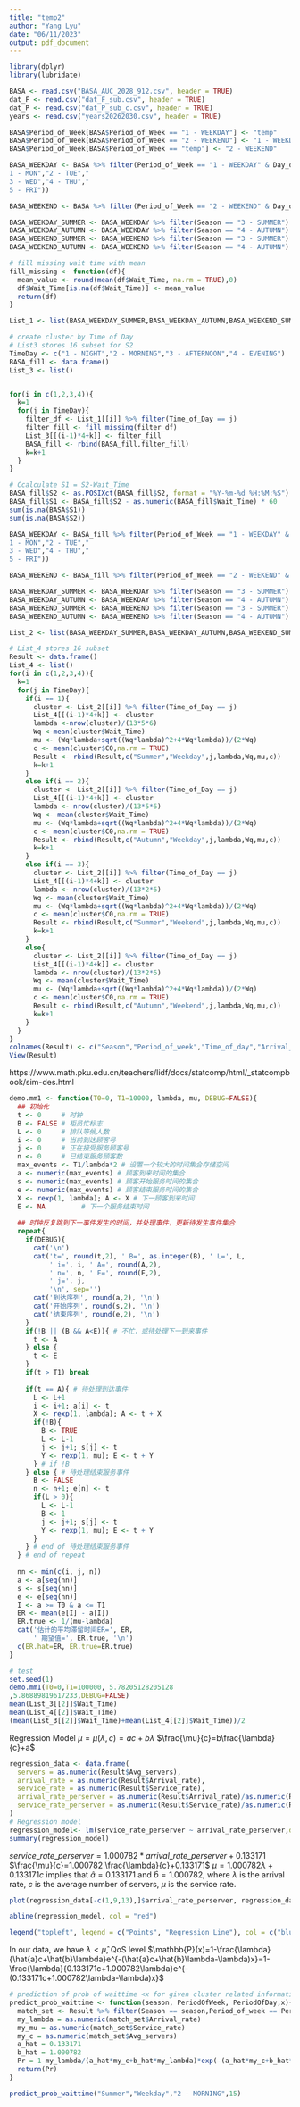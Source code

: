 ```yaml
---
title: "temp2"
author: "Yang Lyu"
date: "06/11/2023"
output: pdf_document
---
```


```r
library(dplyr)
library(lubridate)
```

```r
BASA <- read.csv("BASA_AUC_2028_912.csv", header = TRUE)
dat_F <- read.csv("dat_F_sub.csv", header = TRUE)
dat_P <- read.csv("dat_P_sub_c.csv", header = TRUE)
years <- read.csv("years20262030.csv", header = TRUE)
```

```r
BASA$Period_of_Week[BASA$Period_of_Week == "1 - WEEKDAY"] <- "temp"
BASA$Period_of_Week[BASA$Period_of_Week == "2 - WEEKEND"] <- "1 - WEEKDAY"
BASA$Period_of_Week[BASA$Period_of_Week == "temp"] <- "2 - WEEKEND"

BASA_WEEKDAY <- BASA %>% filter(Period_of_Week == "1 - WEEKDAY" & Day_of_Week %in% c("	
1 - MON","2 - TUE","	
3 - WED","4 - THU","	
5 - FRI"))

BASA_WEEKEND <- BASA %>% filter(Period_of_Week == "2 - WEEKEND" & Day_of_Week %in% c("6 - SAT","7 - SUN"))

BASA_WEEKDAY_SUMMER <- BASA_WEEKDAY %>% filter(Season == "3 - SUMMER")
BASA_WEEKDAY_AUTUMN <- BASA_WEEKDAY %>% filter(Season == "4 - AUTUMN")
BASA_WEEKEND_SUMMER <- BASA_WEEKEND %>% filter(Season == "3 - SUMMER")
BASA_WEEKEND_AUTUMN <- BASA_WEEKEND %>% filter(Season == "4 - AUTUMN")
```

```r
# fill missing wait time with mean
fill_missing <- function(df){
  mean_value <- round(mean(df$Wait_Time, na.rm = TRUE),0)
  df$Wait_Time[is.na(df$Wait_Time)] <- mean_value
  return(df)
}
```

```r
List_1 <- list(BASA_WEEKDAY_SUMMER,BASA_WEEKDAY_AUTUMN,BASA_WEEKEND_SUMMER,BASA_WEEKEND_AUTUMN)
```

```r
# create cluster by Time of Day
# List3 stores 16 subset for S2
TimeDay <- c("1 - NIGHT","2 - MORNING","3 - AFTERNOON","4 - EVENING")
BASA_fill <- data.frame()
List_3 <- list()


for(i in c(1,2,3,4)){
  k=1
  for(j in TimeDay){
    filter_df <- List_1[[i]] %>% filter(Time_of_Day == j)
    filter_fill <- fill_missing(filter_df)
    List_3[[(i-1)*4+k]] <- filter_fill
    BASA_fill <- rbind(BASA_fill,filter_fill)
    k=k+1
  }
}
```

```r
# Ccalculate S1 = S2-Wait_Time
BASA_fill$S2 <- as.POSIXct(BASA_fill$S2, format = "%Y-%m-%d %H:%M:%S")
BASA_fill$S1 <- BASA_fill$S2 - as.numeric(BASA_fill$Wait_Time) * 60 
sum(is.na(BASA$S1))
sum(is.na(BASA$S2))
```

```r
BASA_WEEKDAY <- BASA_fill %>% filter(Period_of_Week == "1 - WEEKDAY" & Day_of_Week %in% c("	
1 - MON","2 - TUE","	
3 - WED","4 - THU","	
5 - FRI"))

BASA_WEEKEND <- BASA_fill %>% filter(Period_of_Week == "2 - WEEKEND" & Day_of_Week %in% c("6 - SAT","7 - SUN"))
```

```r
BASA_WEEKDAY_SUMMER <- BASA_WEEKDAY %>% filter(Season == "3 - SUMMER")
BASA_WEEKDAY_AUTUMN <- BASA_WEEKDAY %>% filter(Season == "4 - AUTUMN")
BASA_WEEKEND_SUMMER <- BASA_WEEKEND %>% filter(Season == "3 - SUMMER")
BASA_WEEKEND_AUTUMN <- BASA_WEEKEND %>% filter(Season == "4 - AUTUMN")
```

```r
List_2 <- list(BASA_WEEKDAY_SUMMER,BASA_WEEKDAY_AUTUMN,BASA_WEEKEND_SUMMER,BASA_WEEKEND_AUTUMN)
```

```r
# List_4 stores 16 subset
Result <- data.frame()
List_4 <- list()
for(i in c(1,2,3,4)){
  k=1
  for(j in TimeDay){
    if(i == 1){
      cluster <- List_2[[i]] %>% filter(Time_of_Day == j)
      List_4[[(i-1)*4+k]] <- cluster
      lambda <-nrow(cluster)/(13*5*6)
      Wq <-mean(cluster$Wait_Time)
      mu <- (Wq*lambda+sqrt((Wq*lambda)^2+4*Wq*lambda))/(2*Wq)
      c <- mean(cluster$C0,na.rm = TRUE)
      Result <- rbind(Result,c("Summer","Weekday",j,lambda,Wq,mu,c))
      k=k+1
    }
    else if(i == 2){
      cluster <- List_2[[i]] %>% filter(Time_of_Day == j)
      List_4[[(i-1)*4+k]] <- cluster
      lambda <- nrow(cluster)/(13*5*6)
      Wq <- mean(cluster$Wait_Time)
      mu <- (Wq*lambda+sqrt((Wq*lambda)^2+4*Wq*lambda))/(2*Wq)
      c <- mean(cluster$C0,na.rm = TRUE)
      Result <- rbind(Result,c("Autumn","Weekday",j,lambda,Wq,mu,c))
      k=k+1
    }
    else if(i == 3){
      cluster <- List_2[[i]] %>% filter(Time_of_Day == j)
      List_4[[(i-1)*4+k]] <- cluster
      lambda <- nrow(cluster)/(13*2*6)
      Wq <- mean(cluster$Wait_Time)
      mu <- (Wq*lambda+sqrt((Wq*lambda)^2+4*Wq*lambda))/(2*Wq)
      c <- mean(cluster$C0,na.rm = TRUE)
      Result <- rbind(Result,c("Summer","Weekend",j,lambda,Wq,mu,c))
      k=k+1
    }
    else{
      cluster <- List_2[[i]] %>% filter(Time_of_Day == j)
      List_4[[(i-1)*4+k]] <- cluster
      lambda <- nrow(cluster)/(13*2*6)
      Wq <- mean(cluster$Wait_Time)
      mu <- (Wq*lambda+sqrt((Wq*lambda)^2+4*Wq*lambda))/(2*Wq)
      c <- mean(cluster$C0,na.rm = TRUE)
      Result <- rbind(Result,c("Autumn","Weekend",j,lambda,Wq,mu,c))
      k=k+1
    }
  }
}
colnames(Result) <- c("Season","Period_of_week","Time_of_day","Arrival_rate","Avg_Wait_Time","Service_rate","Avg_servers")
View(Result)
```

https://www.math.pku.edu.cn/teachers/lidf/docs/statcomp/html/_statcompbook/sim-des.html
```r
demo.mm1 <- function(T0=0, T1=10000, lambda, mu, DEBUG=FALSE){
  ## 初始化
  t <- 0     # 时钟
  B <- FALSE # 柜员忙标志
  L <- 0     # 排队等候人数
  i <- 0     # 当前到达顾客号
  j <- 0     # 正在接受服务顾客号
  n <- 0     # 已结束服务顾客数
  max_events <- T1/lambda*2 # 设置一个较大的时间集合存储空间
  a <- numeric(max_events) # 顾客到来时间的集合
  s <- numeric(max_events) # 顾客开始服务时间的集合
  e <- numeric(max_events) # 顾客结束服务时间的集合
  X <- rexp(1, lambda); A <- X # 下一顾客到来时间
  E <- NA         # 下一个服务结束时间
  
  ## 时钟反复跳到下一事件发生的时间，并处理事件，更新待发生事件集合
  repeat{
    if(DEBUG){
      cat('\n')
      cat('t=', round(t,2), ' B=', as.integer(B), ' L=', L,
          ' i=', i, ' A=', round(A,2),
          ' n=', n, ' E=', round(E,2), 
          ' j=', j, 
          '\n', sep='')
      cat('到达序列', round(a,2), '\n')
      cat('开始序列', round(s,2), '\n')
      cat('结束序列', round(e,2), '\n')
    }
    if(!B || (B && A<E)){ # 不忙，或待处理下一到来事件
      t <- A
    } else {
      t <- E
    }
    if(t > T1) break
    
    if(t == A){ # 待处理到达事件
      L <- L+1
      i <- i+1; a[i] <- t
      X <- rexp(1, lambda); A <- t + X
      if(!B){
        B <- TRUE
        L <- L-1
        j <- j+1; s[j] <- t
        Y <- rexp(1, mu); E <- t + Y
      } # if !B
    } else { # 待处理结束服务事件
      B <- FALSE
      n <- n+1; e[n] <- t
      if(L > 0){
        L <- L-1
        B <- 1
        j <- j+1; s[j] <- t
        Y <- rexp(1, mu); E <- t + Y
      }
    } # end of 待处理结束服务事件
  } # end of repeat
  
  nn <- min(c(i, j, n))
  a <- a[seq(nn)]
  s <- s[seq(nn)]
  e <- e[seq(nn)]
  I <- a >= T0 & a <= T1
  ER <- mean(e[I] - a[I])
  ER.true <- 1/(mu-lambda)
  cat('估计的平均滞留时间ER=', ER,
      ' 期望值=', ER.true, '\n')
  c(ER.hat=ER, ER.true=ER.true)
}
```

```r
# test
set.seed(1)
demo.mm1(T0=0,T1=100000, 5.78205128205128
,5.86889819617233,DEBUG=FALSE)
mean(List_3[[2]]$Wait_Time)
mean(List_4[[2]]$Wait_Time)
(mean(List_3[[2]]$Wait_Time)+mean(List_4[[2]]$Wait_Time))/2
```

Regression Model
$\mu=\mu(\lambda,c)=ac+b\lambda$
$\frac{\mu}{c}=b\frac{\lambda}{c}+a$

```r
regression_data <- data.frame(
  servers = as.numeric(Result$Avg_servers),
  arrival_rate = as.numeric(Result$Arrival_rate),
  service_rate = as.numeric(Result$Service_rate),
  arrival_rate_perserver = as.numeric(Result$Arrival_rate)/as.numeric(Result$Avg_servers),
  service_rate_perserver = as.numeric(Result$Service_rate)/as.numeric(Result$Avg_servers)
)
# Regression model
regression_model<- lm(service_rate_perserver ~ arrival_rate_perserver,data = regression_data[-c(1,9,13),])
summary(regression_model)
```

$service\_rate\_perserver=1.000782*arrival\_rate\_perserver+0.133171$
$\frac{\mu}{c}=1.000782 \frac{\lambda}{c}+0.133171$
$\mu=1.000782\lambda+0.133171c$
implies that $\hat{a}=0.133171$ and $\hat{b}=1.000782$, where $\lambda$ is the arrival rate, $c$ is the average number of servers, $\mu$ is the service rate.

```r
plot(regression_data[-c(1,9,13),]$arrival_rate_perserver, regression_data[-c(1,9,13),]$service_rate_perserver, pch = 16, col = "blue", xlab = "Arrival rate per server", ylab = "Service rate per server", main = "Regression Line and Points")

abline(regression_model, col = "red")

legend("topleft", legend = c("Points", "Regression Line"), col = c("blue", "red"), pch = c(16, NA), lty = c(NA, 1))
```

In our data, we have $\lambda<\hat{\mu}$, QoS level $\mathbb{P}(x)=1-\frac{\lambda}{\hat{a}c+\hat{b}\lambda}e^{-(\hat{a}c+\hat{b}\lambda-\lambda)x}=1-\frac{\lambda}{0.133171c+1.000782\lambda}e^{-(0.133171c+1.000782\lambda-\lambda)x}$

```r
# prediction of prob of waittime <x for given cluster related information and time x
predict_prob_waittime <- function(season, PeriodOfWeek, PeriodOfDay,x){
  match_set <- Result %>% filter(Season == season,Period_of_week == PeriodOfWeek,Time_of_day == PeriodOfDay)
  my_lambda = as.numeric(match_set$Arrival_rate)
  my_mu = as.numeric(match_set$Service_rate)
  my_c = as.numeric(match_set$Avg_servers)
  a_hat = 0.133171
  b_hat = 1.000782
  Pr = 1-my_lambda/(a_hat*my_c+b_hat*my_lambda)*exp(-(a_hat*my_c+b_hat*my_lambda-my_lambda)*x)
  return(Pr)
}
```

```r
predict_prob_waittime("Summer","Weekday","2 - MORNING",15)
```
